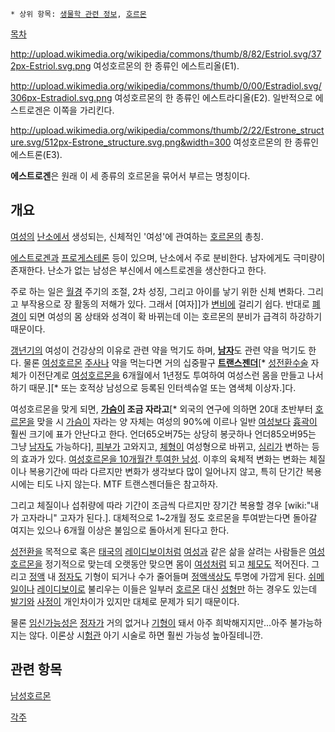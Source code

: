  * 상위 항목: [[생물학 관련 정보]], [[호르몬]]

[[목차]]

http://upload.wikimedia.org/wikipedia/commons/thumb/8/82/Estriol.svg/372px-Estriol.svg.png
여성호르몬의 한 종류인 에스트리올(E1). 

http://upload.wikimedia.org/wikipedia/commons/thumb/0/00/Estradiol.svg/306px-Estradiol.svg.png
여성호르몬의 한 종류인 에스트라디올(E2). 일반적으로 에스트로겐은 이쪽을 가리킨다. 

http://upload.wikimedia.org/wikipedia/commons/thumb/2/22/Estrone_structure.svg/512px-Estrone_structure.svg.png&width=300
여성호르몬의 한 종류인 에스트론(E3). 

'''에스트로겐'''은 원래 이 세 종류의 호르몬을 묶어서 부르는 명칭이다. 

== 개요 ==

[[여성]]의 [[난소]]에서 생성되는, 신체적인 '여성'에 관여하는 [[호르몬]]의 총칭.

[[에스트로겐]]과 [[프로게스테론]] 등이 있으며, 난소에서 주로 분비한다. 남자에게도 극미량이 존재한다. 난소가 없는 남성은 부신에서 에스트로겐을 생산한다고 한다.

주로 하는 일은 [[월경]] 주기의 조절, 2차 성징, 그리고 아이를 낳기 위한 신체 변화다. 그리고 부작용으로 장 활동의 저해가 있다. 그래서 [여자]]가 [[변비]]에 걸리기 쉽다. 반대로 [[폐경]]이 되면 여성의 몸 상태와 성격이 확 바뀌는데 이는 호르몬의 분비가 급격히 하강하기 때문이다.

[[갱년기]]의 여성이 건강상의 이유로 관련 약을 먹기도 하며, '''[[남자]]'''도 관련 약을 먹기도 한다. 물론 [[여성호르몬]] [[주사]]나 약을 먹는다면 거의 십중팔구 '''[[트랜스젠더]]'''[* [[성전환수술]] 자체가 이전단계로 [[여성호르몬]]을 6개월에서 1년정도 투여하여 여성스런 몸을 만들고 나서 하기 때문.][* 또는 호적상 남성으로 등록된 인터섹슈얼 또는 염색체 이상자.]다.

여성호르몬을 맞게 되면, '''[[가슴]]이 조금 자라고'''[* 외국의 연구에 의하면 20대 초반부터 [[호르몬]]을 맞을 시 [[가슴]]이 자라는 양 자체는 여성의 90%에 이르나 일반 [[여성]]보다 [[흉곽]]이 훨씬 크기에 표가 안난다고 한다. 언더65오버75는 상당히 봉긋하나 언더85오버95는 그냥 [[남자]]도 가능하다], [[피부]]가 고와지고, [[체형]]이 여성형으로 바뀌고, [[심리]]가 변하는 등의 효과가 있다.  [http://web.humoruniv.com/board/humor/read.html?table=pds&st=subject&sk=호르몬&searchday=all&pg=0&number=367026 여성호르몬을 10개월간 투여한 남성].  이후의 육체적 변화는 변화는 체질이나 복용기간에 따라 다르지만 변화가 생각보다 많이 일어나지 않고, 특히 단기간 복용시에는 티도 나지 않는다. MTF 트랜스젠더들은 참고하자.

그리고 체질이나 섭취량에 따라 기간이 조금씩 다르지만 장기간 복용할 경우 [wiki:"내가 고자라니" 고자가 된다.]. 대체적으로 1~2개월 정도 호르몬을 투여받는다면 돌아갈 여지는 있으나 6개월 이상은 불임으로 돌아서게 된다고 한다.

[[성전환]]을 목적으로 혹은 [[태국]]의 [[레이디보이]]처럼 [[여성]]과 같은 삶을 살려는 사람들은 [[여성호르몬]]을 정기적으로 맞는데 오랫동안 맞으면 몸이 [[여성]]처럼 되고 [[체모]]도 적어진다. 그리고 [[정액]] 내 [[정자]]도 기형이 되거나 수가 줄어들며 [[정액]]색상도 투명에 가깝게 된다. [[쉬메일]]이나 [[레이디보이]]로 불리우는 이들은 일부러 [[호르몬]] 대신 [[성형]]만 하는 경우도 있는데 [[발기]]와 [[사정]]이 개인차이가 있지만 대체로 문제가 되기 때문이다.

물론 [[임신]]가능성은 [[정자]]가 거의 없거나 [[기형]]이 돼서 아주 희박해지지만...아주 불가능하지는 않다. 이론상 시[[험관]] 아기 시술로 하면 훨씬 가능성 높아질테니깐.

== 관련 항목 ==
[[남성호르몬]]

[[각주]]
